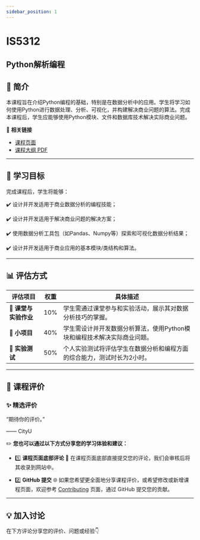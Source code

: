 ```yaml
---
sidebar_position: 1
---
```


# IS5312
## Python解析编程

## **📘 简介**
本课程旨在介绍Python编程的基础，特别是在数据分析中的应用。学生将学习如何使用Python进行数据处理、分析、可视化，并构建解决商业问题的算法。完成本课程后，学生应能够使用Python模块、文件和数据库技术解决实际商业问题。

🔗 **相关链接**
- [课程页面](https://www.cityu.edu.hk/catalogue/pg/202425/course/IS5312.htm)
- [课程大纲 PDF](https://www.cityu.edu.hk/catalogue/pg/202425/course/IS5312.pdf)

---

## **🎯 学习目标**

完成课程后，学生将能够：

✔️ 设计并开发适用于商业数据分析的编程技能；

✔️ 设计并开发适用于解决商业问题的解决方案；

✔️ 使用数据分析工具包（如Pandas、Numpy等）探索和可视化数据分析结果；

✔️ 设计并开发适用于商业应用的基本模块/类结构和算法。

---

## **📊 评估方式**

| **评估项目**          | **权重** | **具体描述**                                                                                       |
|----------------------|---------|---------------------------------------------------------------------------------------------------|
| **📄 课堂与实验作业** | 10%     | 学生需通过课堂参与和实验活动，展示其对数据分析技巧的掌握。                                        |
| **📄 小项目**         | 40%     | 学生需设计并开发数据分析算法，使用Python模块和编程技术解决实际商业问题。                          |
| **📄 实验测试**       | 50%     | 个人实验测试将评估学生在数据分析和编程方面的综合能力，测试时长为2小时。                         |

---

## **💬 课程评价**

### ✨ **精选评价**
<div className={commentStyles.commentBox}>
    <p className={commentStyles.commentText}>
        “期待你的评价。”
    </p>
    <p className={commentStyles.commentAuthor}>—— CityU</p>
</div>

✏️ **您也可以通过以下方式分享您的学习体验和建议：**

- 1️⃣ **课程页面底部评论**
💬 在课程页面底部直接提交您的评论，我们会审核后将其收录到网站中。

- 2️⃣ **GitHub 提交**
🌐 如果您希望更全面地分享课程评价，或希望修改或新增课程页面，欢迎参考 [Contributing](https://penjc.github.io/cityU-navigator/contributing) 页面，通过 GitHub 提交您的贡献。


---

## **💡 加入讨论**

在下方评论分享您的评价、问题或经验👇
<Utterances />
